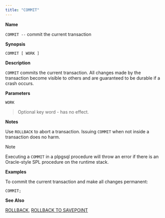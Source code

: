 ```yaml
---
title: "COMMIT"
---
```


<div id="commit" class="registered_link"></div>

**Name**

`COMMIT --` commit the current transaction

**Synopsis**

```text
COMMIT [ WORK ]
```

**Description**

`COMMIT` commits the current transaction. All changes made by the transaction become visible to others and are guaranteed to be durable if a crash occurs.

**Parameters**

`WORK`

> Optional key word - has no effect.

**Notes**

Use `ROLLBACK` to abort a transaction. Issuing `COMMIT` when not inside a transaction does no harm.

<div class="note">

<div class="title">

Note

</div>

Executing a `COMMIT` in a plpgsql procedure will throw an error if there is an Oracle-style SPL procedure on the runtime stack.

</div>

**Examples**

To commit the current transaction and make all changes permanent:

```text
COMMIT;
```

**See Also**

[ROLLBACK](06_transaction_control/#rollback), [ROLLBACK TO SAVEPOINT](06_transaction_control/#rollback_to_savepoint)
